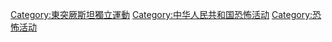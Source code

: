 [[Category:東突厥斯坦獨立運動|Category:東突厥斯坦獨立運動]]
[[Category:中华人民共和国恐怖活动|Category:中华人民共和国恐怖活动]]
[[Category:恐怖活动|Category:恐怖活动]]